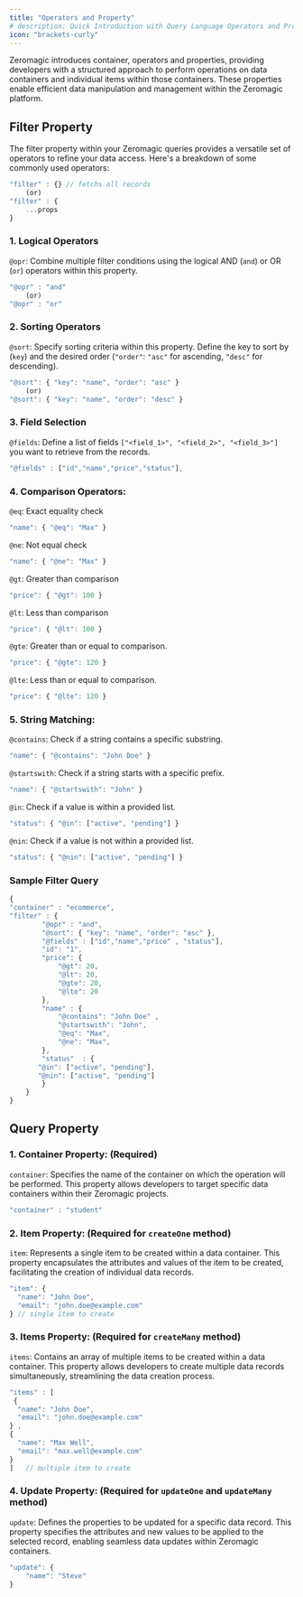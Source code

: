 ```yaml
--- 
title: "Operators and Property"
# description: Quick Introduction with Query Language Operators and Property!
icon: "brackets-curly"
---
```

Zeromagic introduces container, operators and properties, providing developers with a structured approach to perform operations on data containers and individual items within those containers. These properties enable efficient data manipulation and management within the Zeromagic platform.

## Filter Property

The filter property within your Zeromagic queries provides a versatile set of operators to refine your data access. Here's a breakdown of some commonly used operators:

```jsx
"filter" : {} // fetchs all records
    (or) 
"filter" : {
    ...props
}
```


### 1. Logical Operators

`@opr`: Combine multiple filter conditions using the logical AND (`and`) or OR (`or`) operators within this property.

```jsx
"@opr" : "and"
    (or)
"@opr" : "or"
```

### 2. Sorting Operators

`@sort`: Specify sorting criteria within this property. Define the key to sort by (`key`) and the desired order (`"order"`: `"asc"` for ascending, `"desc"` for descending).

```jsx
"@sort": { "key": "name", "order": "asc" }
    (or)
"@sort": { "key": "name", "order": "desc" }
```

### 3. Field Selection

`@fields`: Define a list of fields `["<field_1>", "<field_2>", "<field_3>"]` you want to retrieve from the records.

```jsx
"@fields" : ["id","name","price","status"],
```

### 4. Comparison Operators:

`@eq`: Exact equality check

```jsx
"name": { "@eq": "Max" }
```

`@ne`: Not equal check

```jsx
"name": { "@ne": "Max" }
```

`@gt`: Greater than comparison

```jsx
"price": { "@gt": 100 }
```

`@lt`: Less than comparison

```jsx
"price": { "@lt": 100 }
```

`@gte`: Greater than or equal to comparison.

```jsx
"price": { "@gte": 120 }
```

`@lte`: Less than or equal to comparison.

```jsx
"price": { "@lte": 120 }
```

### 5. String Matching:

`@contains`: Check if a string contains a specific substring.

```jsx
"name": { "@contains": "John Doe" }
```

`@startswith`: Check if a string starts with a specific prefix.

```jsx
"name": { "@startswith": "John" }
```

`@in`: Check if a value is within a provided list.

```jsx
"status": { "@in": ["active", "pending"] }
```

`@nin`: Check if a value is not within a provided list.

```jsx
"status": { "@nin": ["active", "pending"] }
```

### Sample Filter Query

```jsx title="Example"
{
"container" : "ecommerce",
"filter" : {
        "@opr" : "and",
        "@sort": { "key": "name", "order": "asc" },
        "@fields" : ["id","name","price" , "status"],
        "id": "1",
        "price": {
            "@gt": 20,
            "@lt": 20,
            "@gte": 20,
            "@lte": 20
        },
        "name" : {
            "@contains": "John Doe" ,
            "@startswith": "John", 
            "@eq": "Max",
            "@ne": "Max",
        },
        "status"  : {
       "@in": ["active", "pending"],
       "@nin": ["active", "pending"] 
        }
    } 
}
```


## Query Property

### 1. Container Property: (Required)

`container`: Specifies the name of the container on which the operation will be performed. This property allows developers to target specific data containers within their Zeromagic projects.

```jsx
"container" : "student"
```

### 2. Item Property: (Required for `createOne` method)

`item`: Represents a single item to be created within a data container. This property encapsulates the attributes and values of the item to be created, facilitating the creation of individual data records.

```jsx
"item": {
  "name": "John Doe",
  "email": "john.doe@example.com"
} // single item to create
```

### 3. Items Property: (Required for `createMany` method)

`items`: Contains an array of multiple items to be created within a data container. This property allows developers to create multiple data records simultaneously, streamlining the data creation process.

```jsx
"items" : [
 {
  "name": "John Doe",
  "email": "john.doe@example.com"
} , 
{
  "name": "Max Well",
  "email": "max.well@example.com"
}
]   // multiple item to create
```

### 4. Update Property: (Required for `updateOne` and `updateMany` method)

`update`: Defines the properties to be updated for a specific data record. This property specifies the attributes and new values to be applied to the selected record, enabling seamless data updates within Zeromagic containers.

```jsx
"update": {
    "name": "Steve"
}
```
